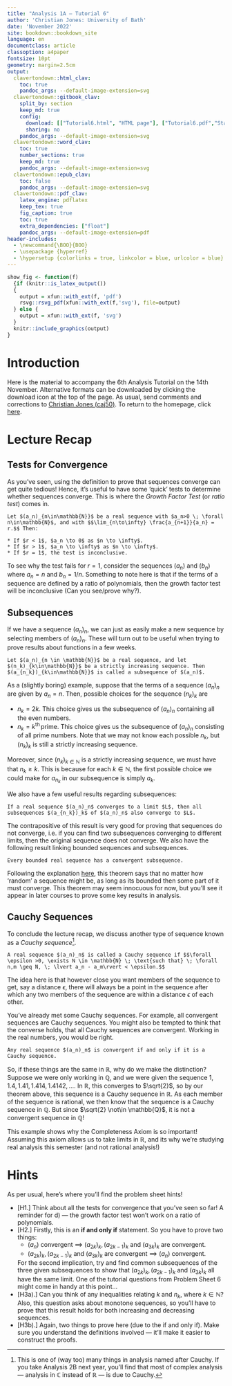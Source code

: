 ```yaml
---
title: "Analysis 1A — Tutorial 6"
author: 'Christian Jones: University of Bath'
date: 'November 2022'
site: bookdown::bookdown_site
language: en
documentclass: article
classoption: a4paper
fontsize: 10pt
geometry: margin=2.5cm
output:
  clavertondown::html_clav:
    toc: true
    pandoc_args: --default-image-extension=svg
  clavertondown::gitbook_clav:
    split_by: section
    keep_md: true
    config:
      download: [["Tutorial6.html", "HTML page"], ["Tutorial6.pdf","Standard print PDF"], ["Tutorial6Clear.pdf","Clear print PDF"], ["Tutorial6Large.pdf","Large print PDF"], ["Tutorial6.docx","Accessible Word document"], ["Tutorial6.epub","Accessible EPub book" ]]
      sharing: no
    pandoc_args: --default-image-extension=svg
  clavertondown::word_clav:
    toc: true
    number_sections: true
    keep_md: true
    pandoc_args: --default-image-extension=svg
  clavertondown::epub_clav:
    toc: false
    pandoc_args: --default-image-extension=svg
  clavertondown::pdf_clav:
    latex_engine: pdflatex
    keep_tex: true
    fig_caption: true
    toc: true
    extra_dependencies: ["float"]
    pandoc_args: --default-image-extension=pdf
header-includes:
  - \newcommand{\BOO}{BOO}
  - \usepackage {hyperref}
  - \hypersetup {colorlinks = true, linkcolor = blue, urlcolor = blue}
---
```

<!-- This is needed since I am working with svg files from mathcha.io. It converts the graphics files to something that can be used in the pdf files. Code taken from https://stackoverflow.com/questions/50165404/how-to-make-a-pdf-using-bookdown-including-svg-images/56044642#56044642 -->
```r
show_fig <- function(f)
  {if (knitr::is_latex_output())
  {
    output = xfun::with_ext(f, 'pdf')
    rsvg::rsvg_pdf(xfun::with_ext(f,'svg'), file=output)
  } else {
    output = xfun::with_ext(f, 'svg')
  }
  knitr::include_graphics(output)
}
```
\newpage
\pagenumbering{arabic}

# Introduction {-}
Here is the material to accompany the 6th Analysis Tutorial on the 14th November. Alternative formats can be downloaded by clicking the download icon at the top of the page. As usual, send comments and corrections to [Christian Jones (caj50)](mailto:caj50@bath.ac.uk). To return to the homepage, click [here](http://caj50.github.io/tutoring.html).

# Lecture Recap

## Tests for Convergence
As you've seen, using the definition to prove that sequences converge can get quite tedious! Hence, it's useful to have some 'quick' tests to determine whether sequences converge. This is where the *Growth Factor Test* (or *ratio test*) comes in.

```theorem
Let $(a_n)_{n\in\mathbb{N}}$ be a real sequence with $a_n>0 \; \forall n\in\mathbb{N}$, and with $$\lim_{n\to\infty} \frac{a_{n+1}}{a_n} = r.$$ Then:
  
* If $r < 1$, $a_n \to 0$ as $n \to \infty$.
* If $r > 1$, $a_n \to \infty$ as $n \to \infty$.
* If $r = 1$, the test is inconclusive.

```

To see why the test fails for $r = 1$, consider the sequences $(a_n)$ and $(b_n)$ where $a_n = n$ and $b_n = 1/n$. Something to note here is that if the terms of a sequence are defined by a ratio of polynomials, then the growth factor test will be inconclusive (Can you see/prove why?).

## Subsequences
If we have a sequence $(a_n)_{n}$, we can just as easily make a new sequence by selecting members of $(a_n)_{n}$. These will turn out to be useful when trying to prove results about functions in a few weeks.

```definition
Let $(a_n)_{n \in \mathbb{N}}$ be a real sequence, and let $(n_k)_{k\in\mathbb{N}}$ be a strictly increasing sequence. Then $(a_{n_k})_{k\in\mathbb{N}}$ is called a subsequence of $(a_n)$.
```
As a (slightly boring) example, suppose that the terms of a sequence $(a_n)_n$ are given by $a_n = n$. Then, possible choices for the sequence $(n_k)_k$ are

* $n_k = 2k$. This choice gives us the subsequence of $(a_n)_n$ containing all the even numbers.
* $n_k = k^{\text{th}}\, \text{prime}$. This choice gives us the subsequence of $(a_n)_n$ consisting of all prime numbers. Note that we may not know each possible $n_k$, but $(n_k)_k$ is still a strictly increasing sequence.

Moreover, since $(n_k)_{k\in\mathbb{N}}$ is a strictly increasing sequence, we must have that $n_k \geq k$. This is because for each $k \in \mathbb{N}$, the first possible choice we could make for $a_{n_k}$ in our subsequence is simply $a_k$.

We also have a few useful results regarding subsequences:
```proposition
If a real sequence $(a_n)_n$ converges to a limit $L$, then all subsequences $(a_{n_k})_k$ of $(a_n)_n$ also converge to $L$.
```
The contrapositive of this result is very good for proving that sequences do not converge, i.e. if you can find two subsequences converging to different limits, then the original sequence does not converge. We also have the following result linking bounded sequences and subsequences.

```theorem
Every bounded real sequence has a convergent subsequence.
```
Following the explanation [here](https://math.libretexts.org/Bookshelves/Analysis/Book%3A_Real_Analysis_(Boman_and_Rogers)/07%3A_Intermediate_and_Extreme_Values/7.03%3A_The_Bolzano-Weierstrass_Theorem), this theorem says that no matter how 'random' a sequence might be, as long as its bounded then some part of it must converge. This theorem may seem innocuous for now, but you'll see it appear in later courses to prove some key results in analysis.

## Cauchy Sequences
To conclude the lecture recap, we discuss another type of sequence known as a *Cauchy sequence*[^1].

```definition
A real sequence $(a_n)_n$ is called a Cauchy sequence if $$\forall \epsilon >0, \exists N \in \mathbb{N} \; \text{such that} \; \forall n,m \geq N, \; \lvert a_n - a_m\rvert < \epsilon.$$
```
The idea here is that however close you want members of the sequence to get, say a distance $\epsilon$, there will always be a point in the sequence after which any two members of the sequence are within a distance $\epsilon$ of each other. 

You've already met some Cauchy sequences. For example, all convergent sequences are Cauchy sequences. You might also be tempted to think that the converse holds, that all Cauchy sequences are convergent. Working in the real numbers, you would be right.

```theorem
Any real sequence $(a_n)_n$ is convergent if and only if it is a Cauchy sequence.
```
So, if these things are the same in $\mathbb{R}$, why do we make the distinction? Suppose we were only working in $\mathbb{Q}$, and we were given the sequence $1,1.4,1.41,1.414,1.4142,\ldots$. In $\mathbb{R}$, this converges to $\sqrt{2}$, so by our theorem above, this sequence is a Cauchy sequence in $\mathbb{R}$. As each member of the sequence is rational, we then know that the sequence is a Cauchy sequence in $\mathbb{Q}$. But since $\sqrt{2} \not\in \mathbb{Q}$, it is not a convergent sequence in $\mathbb{Q}$!

This example shows why the Completeness Axiom is so important! Assuming this axiom allows us to take limits in $\mathbb{R}$, and its why we're studying real analysis this semester (and not rational analysis!)

[^1]:This is one of (way too) many things in analysis named after Cauchy. If you take Analysis 2B next year, you'll find that most of complex analysis — analysis in $\mathbb{C}$ instead of $\mathbb{R}$ — is due to Cauchy.

# Hints
As per usual, here's where you'll find the problem sheet hints!

* [H1.] Think about all the tests for convergence that you've seen so far! A reminder for d) — the growth factor test won't work on a ratio of polynomials.
* [H2.] Firstly, this is an **if and only if** statement. So you have to prove two things:
     * $(a_n)$ convergent $\implies$ $(a_{2k})_k, (a_{2k-1})_k$ and $(a_{3k})_k$ are convergent.
     * $(a_{2k})_k, (a_{2k-1})_k$ and $(a_{3k})_k$ are convergent $\implies$ $(a_n)$ convergent.
     
  For the second implication, try and find common subsequences of the three given subsequences to show that $(a_{2k})_k, (a_{2k-1})_k$ and $(a_{3k})_k$ all have the same limit. One of the tutorial questions from Problem Sheet 6 might come in handy at this point...
* [H3a).] Can you think of any inequalities relating $k$ and $n_k$, where $k \in \mathbb{N}$? Also, this question asks about monotone sequences, so you'll have to prove that this result holds for both increasing and decreasing sequences.
* [H3b).] Again, two things to prove here (due to the if and only if). Make sure you understand the definitions involved — it'll make it easier to construct the proofs.
